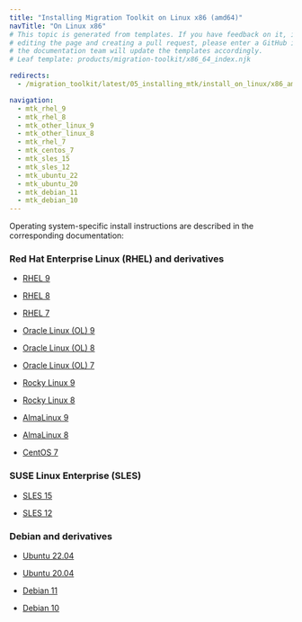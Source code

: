 ```yaml
---
title: "Installing Migration Toolkit on Linux x86 (amd64)"
navTitle: "On Linux x86"
# This topic is generated from templates. If you have feedback on it, instead of
# editing the page and creating a pull request, please enter a GitHub issue and
# the documentation team will update the templates accordingly.
# Leaf template: products/migration-toolkit/x86_64_index.njk

redirects:
  - /migration_toolkit/latest/05_installing_mtk/install_on_linux/x86_amd64/

navigation:
  - mtk_rhel_9
  - mtk_rhel_8
  - mtk_other_linux_9
  - mtk_other_linux_8
  - mtk_rhel_7
  - mtk_centos_7
  - mtk_sles_15
  - mtk_sles_12
  - mtk_ubuntu_22
  - mtk_ubuntu_20
  - mtk_debian_11
  - mtk_debian_10
---
```


Operating system-specific install instructions are described in the corresponding documentation:

### Red Hat Enterprise Linux (RHEL) and derivatives

- [RHEL 9](mtk_rhel_9)

- [RHEL 8](mtk_rhel_8)

- [RHEL 7](mtk_rhel_7)

- [Oracle Linux (OL) 9](mtk_rhel_9)

- [Oracle Linux (OL) 8](mtk_rhel_8)

- [Oracle Linux (OL) 7](mtk_rhel_7)

- [Rocky Linux 9](mtk_other_linux_9)

- [Rocky Linux 8](mtk_other_linux_8)

- [AlmaLinux 9](mtk_other_linux_9)

- [AlmaLinux 8](mtk_other_linux_8)

- [CentOS 7](mtk_centos_7)

### SUSE Linux Enterprise (SLES)

- [SLES 15](mtk_sles_15)

- [SLES 12](mtk_sles_12)

### Debian and derivatives

- [Ubuntu 22.04](mtk_ubuntu_22)

- [Ubuntu 20.04](mtk_ubuntu_20)

- [Debian 11](mtk_debian_11)

- [Debian 10](mtk_debian_10)
